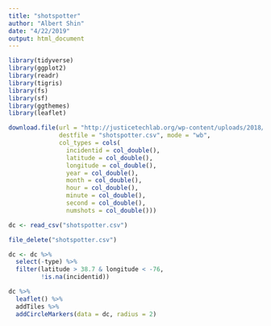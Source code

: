 ```yaml
---
title: "shotspotter"
author: "Albert Shin"
date: "4/22/2019"
output: html_document
---
```


```r
library(tidyverse)
library(ggplot2)
library(readr)
library(tigris)
library(fs)
library(sf)
library(ggthemes)
library(leaflet)
```

```r
download.file(url = "http://justicetechlab.org/wp-content/uploads/2018/05/washington_dc_2006to2017.csv",
              destfile = "shotspotter.csv", mode = "wb",
              col_types = cols(
                incidentid = col_double(),
                latitude = col_double(),
                longitude = col_double(),
                year = col_double(),
                month = col_double(),
                hour = col_double(),
                minute = col_double(),
                second = col_double(),
                numshots = col_double()))

dc <- read_csv("shotspotter.csv")

file_delete("shotspotter.csv")

dc <- dc %>% 
  select(-type) %>%
  filter(latitude > 38.7 & longitude < -76,
         !is.na(incidentid))
```

```r

dc %>%
  leaflet() %>%
  addTiles %>%
  addCircleMarkers(data = dc, radius = 2)

```

